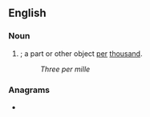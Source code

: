 {{also|permille}}
==English==
{{wikipedia}}

===Noun===
{{en-noun|per mille}}

# {{alternative form of|permille|lang=en}}; a part or other object [[per]] [[thousand]].
#: ''Three per mille''

===Anagrams===
* {{anagrams|en|a=eeillmpr|impeller}}